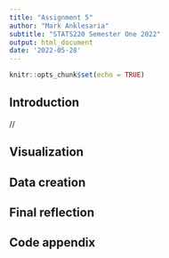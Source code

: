 ```yaml
---
title: "Assignment 5"
author: "Mark Anklesaria"
subtitle: "STATS220 Semester One 2022"
output: html_document
date: '2022-05-28'
---
```


```r
knitr::opts_chunk$set(echo = TRUE)
```

## Introduction
//

## Visualization

## Data creation

## Final reflection

## Code appendix

```r

```

```r

```

```r

```

```r

```

```r

```